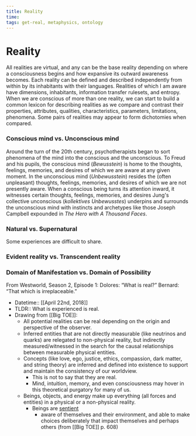 ```yaml
---
title: Reality
time:
tags: get-real, metaphysics, ontology
---
```


# Reality

All realities are virtual, and any can be the base reality depending on where a consciousness begins and how expansive its outward awareness becomes. Each reality can be defined and described independently from within by its inhabitants with their languages. Realities of which I am aware have dimensions, inhabitants, information transfer rulesets, and entropy. When we are conscious of more than one reality, we can start to build a common lexicon for describing realities as we compare and contrast their properties, attributes, qualities, characteristics, parameters, limitations, phenomena. Some pairs of realities may appear to form dichotomies when compared.

### Conscious mind vs. Unconscious mind

Around the turn of the 20th century, psychotherapists began to sort phenomena of the mind into the conscious and the unconscious. To Freud and his pupils, the conscious mind (_Bewusstein_) is home to the thoughts, feelings, memories, and desires of which we are aware at any given moment. In the unconscious mind (_Unbewusstein_) resides the (often unpleasant) thoughts, feelings, memories, and desires of which we are not presently aware. When a conscious being turns its attention inward, it witnesses certain thoughts, feelings, memories, and desires Jung's collective unconscious (_kollektives Unbewusstes_) underpins and surrounds the unconscious mind with instincts and archetypes like those Joseph Campbell expounded in _The Hero with A Thousand Faces_.

### Natural vs. Supernatural

Some experiences are difficult to share.

### Evident reality vs. Transcendent reality

### Domain of Manifestation vs. Domain of Possibility

From Westworld, Season 2, Episode 1:
Dolores: “What is real?”
Bernard: “That which is irreplaceable.”

- Datetime:: [[April 22nd, 2018]]
- TLDR:: What is experienced is real.
- Drawing from [[Big TOE]]:
  - All potential realities can be real depending on the origin and perspective of the observer.
  - Inferred entities that are not directly measurable (like neutrinos and quarks) are relegated to non-physical reality, but indirectly measured/witnessed in the search for the causal relationships between measurable physical entities.
  - Concepts (like love, ego, justice, ethics, compassion, dark matter, and string theory) are inferred and defined into existence to support and maintain the consistency of our worldview.
    - This is not to say that they are real.
    - Mind, intuition, memory, and even consciousness may hover in this theoretical purgatory for many of us.
  - Beings, objects, and energy make up everything (all forces and entities) in a physical or a non-physical reality.
    - Beings are [sentient]([[sentience]])
      - aware of themselves and their environment, and able to make choices deliberately that impact themselves and perhaps others (from [[Big TOE]] p. 608)
